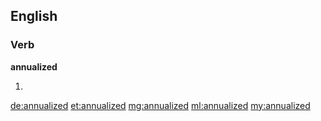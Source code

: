 ==English==

===Verb===
'''annualized'''

# {{past of|[[annualize]]}}

[[de:annualized]]
[[et:annualized]]
[[mg:annualized]]
[[ml:annualized]]
[[my:annualized]]